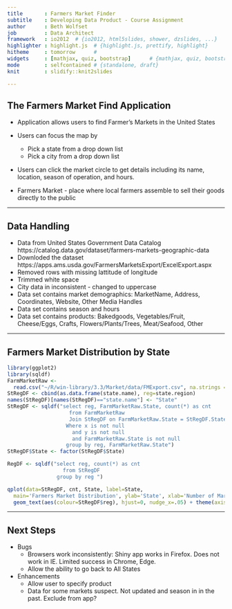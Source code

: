 ---
title       : Farmers Market Finder
subtitle    : Developing Data Product - Course Assignment
author      : Beth Wolfset
job         : Data Architect
framework   : io2012  # {io2012, html5slides, shower, dzslides, ...}
highlighter : highlight.js  # {highlight.js, prettify, highlight}
hitheme     : tomorrow      # 
widgets     : [mathjax, quiz, bootstrap]      # {mathjax, quiz, bootstrap}
mode        : selfcontained # {standalone, draft}
knit        : slidify::knit2slides

---

## The Farmers Market Find Application
* Application allows users to find Farmer's Markets in the United States
* Users can focus the map by
    + Pick a state from a drop down list
    + Pick a city from a drop down list
* Users can click the market circle to get details including its name, location, season of operation, and hours.

* Farmers Market - place where local farmers assemble to sell their goods directly to the public

---

## Data Handling
* Data from United States Government Data Catalog https://catalog.data.gov/dataset/farmers-markets-geographic-data
* Downloded the dataset https://apps.ams.usda.gov/FarmersMarketsExport/ExcelExport.aspx
* Removed rows with missing lattitude of longitude
* Trimmed white space
* City data in inconsistent - changed to uppercase
* Data set contains market demographics: MarketName, Address, Coordinates, Website, Other Media Handles
* Data set contains season and hours
* Data set contains products: Bakedgoods, Vegetables/Fruit, Cheese/Eggs,  Crafts, Flowers/Plants/Trees, Meat/Seafood, Other

---

## Farmers Market Distribution by State

```{r, echo=FALSE, warning=FALSE, error=FALSE, message=FALSE}
library(ggplot2)
library(sqldf)
FarmMarketRaw <-
  read.csv("~/R/win-library/3.3/Market/data/FMExport.csv", na.strings = c("NA", "", "#DIV/0!"), header = TRUE, strip.white = TRUE)
StRegDF <- cbind(as.data.frame(state.name), reg=state.region)
names(StRegDF)[names(StRegDF)=="state.name"] <- "State"
StRegDF <- sqldf("select reg, FarmMarketRaw.State, count(*) as cnt
                    from FarmMarketRaw
                    Join StRegDF on FarmMarketRaw.State = StRegDF.State
                   Where x is not null
                     and y is not null
                     and FarmMarketRaw.State is not null
                   group by reg, FarmMarketRaw.State")
StRegDF$State <- factor(StRegDF$State)

RegDF <- sqldf("select reg, count(*) as cnt
                  from StRegDF
                group by reg ")

qplot(data=StRegDF, cnt, State, label=State,
  main='Farmers Market Distribution', ylab='State', xlab='Number of Markets') +
  geom_text(aes(colour=StRegDF$reg), hjust=0, nudge_x=.05) + theme(axis.text.x = element_blank())


```

---

## Next Steps

* Bugs
    + Browsers work inconsistently: Shiny app works in Firefox.  Does not work in IE.  Limited success in Chrome, Edge.
    + Allow the ability to go back to All States

* Enhancements
    + Allow user to specify product
    + Data for some markets suspect.  Not updated and season in in the past.  Exclude from app?

